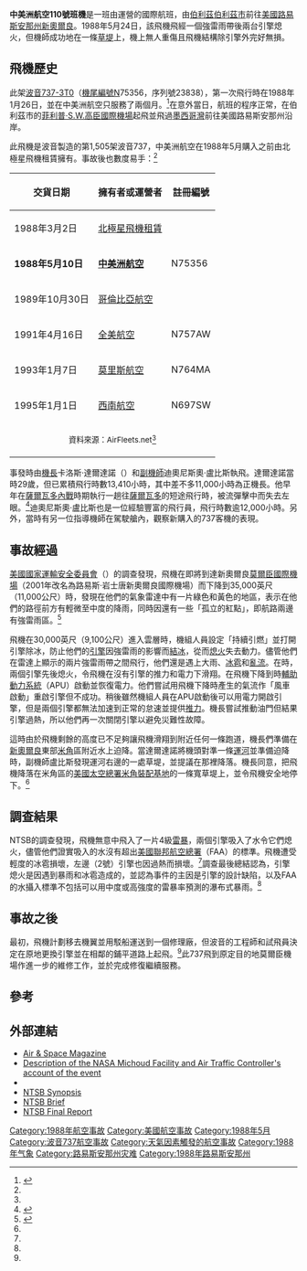 {{noteTA
|1=zh-hans:卡洛斯;zh-hk:卡路士;zh-tw:卡洛斯;

|2=zh-hans:洛佩斯;zh-hk:盧比斯;zh-hants:洛佩斯;

}}
{{coord|30.0119|N|89.9196|W|source:kolossus-dewiki|display=title}}
{{Infobox Airliner accident
|name = 中美洲航空110號班機事故
|Crash image = N75356_Boeing_737-300_TACA_International_Airlines,_Miami,_FL,_June_1989_(cropped).jpg
|Image caption = 涉事的[[波音737|波音737-300]]客機，攝於事故後1年
|Date = 1988年5月24日
|Type = 引擎熄火
|Site = <!--{{flagicon|United States}}--> [[美国|美国]][[路易斯安那州|路易斯安那州]][[新奧爾良|新奧爾良]]
|Fatalities = 0
|Injuries = 7
|bgcol = transparent 
|Origin = <!--{{flagicon|Belize}}--> [[伯利茲|伯利茲]][[伯利茲市|城]][[菲利普·S.W.高臣國際機場|高臣國際機場]]
|Destination = <!--{{flagicon|United States}}--> [[美國|美國]][[路易斯安那州|路易斯安那州]][[新奧爾良|新奧爾良]][[路易斯·岩士唐新奧爾良國際機場|莫爾臣機場]]
|Operator = {{tsl|en|TACA Airlines|中美洲航空}}
|Tail Number = N75356
|Passengers = 38
|Crew = 7
|Survivors = 45
|Aircraft Type = [[波音737|波音737-300]]
}}

'''中美洲航空110號班機'''是一班由{{tsl|en|TACA Airlines|中美洲航空}}運營的國際航班，由[[伯利茲|伯利茲]][[伯利茲市|伯利茲市]]前往[[美國|美國]][[路易斯安那州|路易斯安那州]][[新奧爾良|新奧爾良]]。1988年5月24日，該飛機飛經一個強雷雨帶後兩台引擎熄火，但機師成功地在一條[[堤|草堤]]上{{tsl|en|Deadstick landing|滑翔降落}}，機上無人重傷且飛機結構除引擎外完好無損。

==飛機歷史==
此架[[波音737|波音737-3T0]]（[[航空器註冊編號|機尾編號]]N75356，序列號23838），第一次飛行時在1988年1月26日，並在中美洲航空只服務了兩個月。<ref name=AirFleets>{{cite web |title=Southwest Airlines N697SW |url=http://www.airfleets.net/ficheapp/plane-b737-23838.htm |work=AirFleets.net |accessdate=2010-10-07 |archive-date=2019-01-17 |archive-url=https://web.archive.org/web/20190117021811/https://www.airfleets.net/ficheapp/plane-b737-23838.htm |dead-url=no }}</ref>在意外當日，航班的程序正常，在伯利茲市的[[菲利普·S.W.高臣國際機場|菲利普·S.W.高臣國際機場]]起飛並飛過[[墨西哥灣|墨西哥灣]]前往美國路易斯安那州沿岸。

此飛機是波音製造的第1,505架波音737，中美洲航空在1988年5月購入之前由北極星飛機租賃擁有。事故後也數度易手：<ref name=AirFleets />
{| class="wikitable"
|+ 
! 交貨日期
! 擁有者或運營者
! 註冊編號
|-
| 1988年3月2日 || [[北極星飛機租賃|北極星飛機租賃]] || rowspan=3 | N75356
|-
| '''1988年5月10日''' || '''[[中美洲航空|中美洲航空]]'''
|-
| 1989年10月30日 || [[哥倫比亞航空|哥倫比亞航空]]
|-
| 1991年4月16日 || [[全美航空|全美航空]] || N757AW
|-
| 1993年1月7日 || [[莫里斯航空|莫里斯航空]] || N764MA 
|-
| 1995年1月1日 || [[西南航空|西南航空]]|| N697SW
|-
| colspan=3 align=center | <small>資料來源：AirFleets.net<ref name=AirFleets /></small>
|}

事發時由[[機長|機長]]卡洛斯·達爾達諾（{{lang|es|Carlos Dardano}}）和[[副機師|副機師]]迪奧尼斯奧·盧比斯{{lang|es|Dionisio Lopez}}執飛。達爾達諾當時29歲，但已累積飛行時數13,410小時，其中差不多11,000小時為正機長。他早年在[[薩爾瓦多內戰|薩爾瓦多內戰]]時期執行一趟往[[薩爾瓦多|薩爾瓦多]]的短途飛行時，被流彈擊中而失去左眼。<ref name=":0">{{Cite episode |title=Nowhere to Land |access-date= |series=[[空中浩劫|空中浩劫]] |station=[[國家地理頻道|國家地理頻道]] |date=2012-03-09 |season=11 |number=11 |minutes=4 |language=en}}</ref>迪奧尼斯奧·盧比斯也是一位經驗豐富的飛行員，飛行時數逾12,000小時。另外，當時有另一位指導機師在駕駛艙內，觀察新購入的737客機的表現。

==事故經過==
[[美國國家運輸安全委員會|美國國家運輸安全委員會]]（{{lang|en|NTSB}}）的調查發現，飛機在即將到達新奧爾良[[路易斯·岩士唐新奧爾良國際機場|莫爾臣國際機場]]（2001年改名為路易斯·岩士唐新奧爾良國際機場）而下降到35,000英尺（11,000公尺）時，發現在他們的氣象雷達中有一片綠色和黃色的地區，表示在他們的路徑前方有輕微至中度的降雨，同時因還有一些「孤立的紅點」，即航路兩邊有強雷雨區。<ref name=NTSB>{{cite web |title=NTSB Report FTW88IA109 |url=http://www.ntsb.gov/ntsb/brief.asp?ev_id=20001213X25693&key=1 |date=1991-03-25 |accessdate=2010-10-07 |author=[[National_Transportation_Safety_Board|National Transportation Safety Board]] |archive-date=2009-01-20 |archive-url=https://web.archive.org/web/20090120235842/http://ntsb.gov/ntsb/brief.asp?ev_id=20001213X25693&key=1 |dead-url=no }}</ref>  



飛機在30,000英尺（9,100公尺）進入雲層時，機組人員設定「持續引燃」並打開引擎除冰，防止他們的[[渦輪扇發動機|引擎]]因強雷雨的影響而[[大氣結冰|結冰]]，從而[[熄火|熄火]]失去動力。儘管他們在雷達上顯示的兩片強雷雨帶之間飛行，他們還是遇上大雨、[[冰雹|冰雹]]和[[亂流|亂流]]。在{{convert|16500|ft}}時，兩個引擎先後熄火，令飛機在沒有引擎的推力和電力下滑翔。在飛機下降到{{convert|10500|ft}}時[[輔助動力系統|輔助動力系統]]（APU）啟動並恢復電力。他們嘗試用飛機下降時產生的氣流作「風車啟動」重啟引擎但不成功。稍後雖然機組人員在APU啟動後可以用電力開啟引擎，但是兩個引擎都無法加速到正常的怠速並提供[[推力|推力]]。機長嘗試推動油門但結果引擎過熱，所以他們再一次關閉引擎以避免災難性故障。



這時由於飛機剩餘的高度已不足夠讓飛機滑翔到附近任何一條跑道，機長們準備在[[新奧爾良|新奧爾良]]東部[[米角|米角]]區附近水上迫降。當達爾達諾將機頭對準一條[[運河|運河]]並準備迫降時，副機師盧比斯發現運河右邊的一處草堤，並提議在那裡降落。機長同意，把飛機降落在米角區的[[美國太空總署|美國太空總署]][[米角裝配基地|米角裝配基地]]的一條寬草堤上，並令飛機安全地停下。<ref name=NTSB />

==調查結果==
NTSB的調查發現，飛機無意中飛入了一片4級[[雷暴|雷暴]]，兩個引擎吸入了水令它們熄火，儘管他們證實吸入的水沒有超出[[美國聯邦航空總署|美國聯邦航空總署]]（FAA）的標準。飛機遭受輕度的冰雹損壞，左邊（2號）引擎也因過熱而損壞。<ref name=NTSB />調查最後總結認為，引擎熄火是因遇到暴雨和冰雹造成的，並認為事件的主因是引擎的設計缺陷，以及FAA的水攝入標準不包括可以用中度或高強度的雷暴率預測的瀑布式暴雨。<ref name=NTSB />

==事故之後==
最初，飛機計劃移去機翼並用駁船運送到一個修理廠，但波音的工程師和試飛員決定在原地更換引擎並在相鄰的鋪平道路上起飛。<ref name=NTSB />此737飛到原定目的地莫爾臣機場作進一步的維修工作，並於完成修復繼續服務。

==參考==
{{reflist}}

==外部連結==
*[https://archive.is/20130101181314/http://www.airspacemag.com/issues/2006/august-september/flameout.php Air & Space Magazine]
*[https://web.archive.org/web/20140910085351/http://www.airfields-freeman.com/LA/Airfields_LA_NewOrleans_E.html Description of the NASA Michoud Facility and Air Traffic Controller's account of the event]
*{{ASN accident|id=19880524-0|type=Incident}}
*[http://www.ntsb.gov/aviationquery/brief.aspx?ev_id=20001213X25693&key=1 NTSB Synopsis]{{Wayback|url=http://www.ntsb.gov/aviationquery/brief.aspx?ev_id=20001213X25693&key=1 |date=20131110025739 }}
*[http://dms.ntsb.gov/aviation/GenPDF.aspx?id=FTW88IA109&rpt=fi NTSB Brief]{{dead link|date=2017年11月 |bot=InternetArchiveBot |fix-attempted=yes }}
*[http://dms.ntsb.gov/aviation/GenPDF.aspx?id=FTW88IA109&rpt=fa NTSB Final Report]{{dead link|date=2017年11月 |bot=InternetArchiveBot |fix-attempted=yes }}

{{1988年航空事故}}
{{Mayday NavBox}}
[[Category:1988年航空事故|Category:1988年航空事故]]
[[Category:美國航空事故|Category:美國航空事故]]
[[Category:1988年5月|Category:1988年5月]]
[[Category:波音737航空事故|Category:波音737航空事故]]
[[Category:天氣因素觸發的航空事故|Category:天氣因素觸發的航空事故]]
[[Category:1988年气象|Category:1988年气象]]
[[Category:路易斯安那州灾难|Category:路易斯安那州灾难]]
[[Category:1988年路易斯安那州|Category:1988年路易斯安那州]]